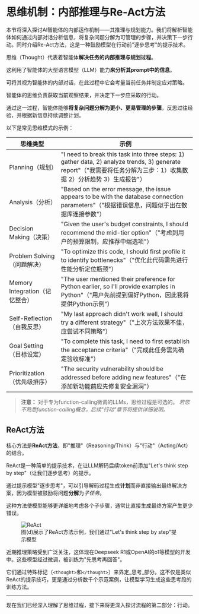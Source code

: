 # 思维机制：内部推理与Re-Act方法

<Tip> 
本节将深入探讨AI智能体的内部运作机制——其推理与规划能力。我们将解析智能体如何通过内部对话分析信息，将复杂问题分解为可管理的步骤，并决策下一步行动。同时介绍Re-Act方法，这是一种鼓励模型在行动前"逐步思考"的提示技术。
</Tip>

思维（Thought）代表着智能体**解决任务的内部推理与规划过程**。

这利用了智能体的大型语言模型（LLM）能力**来分析其prompt中的信息**。

可将其视为智能体的内部对话，在此过程中它会考量当前任务并制定应对策略。

智能体的思维负责获取当前观察结果，并决定下一步应采取的行动。

通过这一过程，智能体能够**将复杂问题分解为更小、更易管理的步骤**，反思过往经验，并根据新信息持续调整计划。

以下是常见思维模式的示例：

| 思维类型         | 示例                                                                 |
|----------------|---------------------------------------------------------------------|
| Planning（规划） | "I need to break this task into three steps: 1) gather data, 2) analyze trends, 3) generate report"（"我需要将任务分解为三步：1）收集数据 2）分析趋势 3）生成报告"） |
| Analysis（分析） | "Based on the error message, the issue appears to be with the database connection parameters"（"根据错误信息，问题似乎出在数据库连接参数"） |
| Decision Making（决策） | "Given the user's budget constraints, I should recommend the mid-tier option"（"考虑到用户的预算限制，应推荐中端选项"） |
| Problem Solving（问题解决） | "To optimize this code, I should first profile it to identify bottlenecks"（"优化此代码需先进行性能分析定位瓶颈"） |
| Memory Integration（记忆整合） | "The user mentioned their preference for Python earlier, so I'll provide examples in Python"（"用户先前提到偏好Python，因此我将提供Python示例"） |
| Self-Reflection（自我反思） | "My last approach didn't work well, I should try a different strategy"（"上次方法效果不佳，应尝试不同策略"） |
| Goal Setting（目标设定） | "To complete this task, I need to first establish the acceptance criteria"（"完成此任务需先确定验收标准"） |
| Prioritization（优先级排序） | "The security vulnerability should be addressed before adding new features"（"在添加新功能前应先修复安全漏洞"） |

> **注意：** 对于专为function-calling微调的LLMs，思维过程是可选的。
> *若您不熟悉function-calling概念，后续"行动"章节将提供详细说明。*

## ReAct方法

核心方法是**ReAct方法**，即"推理"（Reasoning/Think）与"行动"（Acting/Act）的结合。

ReAct是一种简单的提示技术，在让LLM解码后续token前添加"Let's think step by step"（让我们逐步思考）的提示。

通过提示模型"逐步思考"，可以引导解码过程生成**计划**而非直接输出最终解决方案，因为模型被鼓励将问题**分解**为*子任务*。

这种方法使模型能够更详细地考虑各个子步骤，通常比直接生成最终方案产生更少错误。

<figure>
<img src="https://huggingface.co/datasets/agents-course/course-images/resolve/main/en/unit1/ReAct.png" alt="ReAct"/>
<figcaption>图(d)展示了ReAct方法示例，我们通过"Let's think step by step"提示模型
</figcaption>
</figure>

<Tip>
近期推理策略受到广泛关注，这体现在Deepseek R1或OpenAI的o1等模型的开发中。这些模型经过微调，被训练为"先思考再回答"。

它们通过特殊标记（`<thought>`和`</thought>`）来界定_思考_部分。这不仅是类似ReAct的提示技巧，更是通过分析数千个示范案例，让模型学习生成这些思考段的训练方法。
</Tip>

---
现在我们已经深入理解了思维过程，接下来将更深入探讨流程的第二部分：行动。
